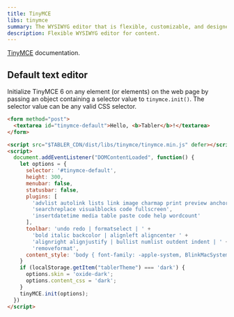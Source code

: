 ```yaml
---
title: TinyMCE
libs: tinymce
summary: The WYSIWYG editor that is flexible, customizable, and designed with the user in mind. TinyMCE can handle any challenge, from the most simple implementation through to the most complex use case.
description: Flexible WYSIWYG editor for content.
---
```


[TinyMCE](https://www.tiny.cloud/docs/) documentation.

## Default text editor

Initialize TinyMCE 6 on any element (or elements) on the web page by passing an object containing a selector value to `tinymce.init()`. The selector value can be any valid CSS selector.

```html example centered columns={2} height="25rem"
<form method="post">
  <textarea id="tinymce-default">Hello, <b>Tabler</b>!</textarea>
</form>

<script src="$TABLER_CDN/dist/libs/tinymce/tinymce.min.js" defer></script>
<script>
  document.addEventListener("DOMContentLoaded", function() {
    let options = {
      selector: '#tinymce-default',
      height: 300,
      menubar: false,
      statusbar: false,
      plugins: [
        'advlist autolink lists link image charmap print preview anchor',
        'searchreplace visualblocks code fullscreen',
        'insertdatetime media table paste code help wordcount'
      ],
      toolbar: 'undo redo | formatselect | ' +
        'bold italic backcolor | alignleft aligncenter ' +
        'alignright alignjustify | bullist numlist outdent indent | ' +
        'removeformat',
      content_style: 'body { font-family: -apple-system, BlinkMacSystemFont, San Francisco, Segoe UI, Roboto, Helvetica Neue, sans-serif; font-size: 14px; -webkit-font-smoothing: antialiased; }'
    }
    if (localStorage.getItem("tablerTheme") === 'dark') {
      options.skin = 'oxide-dark';
      options.content_css = 'dark';
    }
    tinyMCE.init(options);
  })
</script>
```
